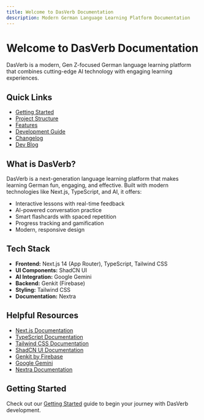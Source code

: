 ```yaml
---
title: Welcome to DasVerb Documentation
description: Modern German Language Learning Platform Documentation
---
```


# Welcome to DasVerb Documentation

DasVerb is a modern, Gen Z-focused German language learning platform that combines cutting-edge AI technology with engaging learning experiences.

## Quick Links

- [Getting Started](/docs/getting-started)
- [Project Structure](/docs/project-structure)
- [Features](/docs/features)
- [Development Guide](/docs/dev-notes)
- [Changelog](/docs/changelog)
- [Dev Blog](/docs/blog)

## What is DasVerb?

DasVerb is a next-generation language learning platform that makes learning German fun, engaging, and effective. Built with modern technologies like Next.js, TypeScript, and AI, it offers:

- Interactive lessons with real-time feedback
- AI-powered conversation practice
- Smart flashcards with spaced repetition
- Progress tracking and gamification
- Modern, responsive design

## Tech Stack

- **Frontend:** Next.js 14 (App Router), TypeScript, Tailwind CSS
- **UI Components:** ShadCN UI
- **AI Integration:** Google Gemini
- **Backend:** Genkit (Firebase)
- **Styling:** Tailwind CSS
- **Documentation:** Nextra

## Helpful Resources

- [Next.js Documentation](https://nextjs.org/docs)
- [TypeScript Documentation](https://www.typescriptlang.org/docs)
- [Tailwind CSS Documentation](https://tailwindcss.com/docs)
- [ShadCN UI Documentation](https://ui.shadcn.com)
- [Genkit by Firebase](https://firebase.google.com/docs/genkit)
- [Google Gemini](https://ai.google.dev/)
- [Nextra Documentation](https://nextra.site)

## Getting Started

Check out our [Getting Started](/docs/getting-started) guide to begin your journey with DasVerb development.